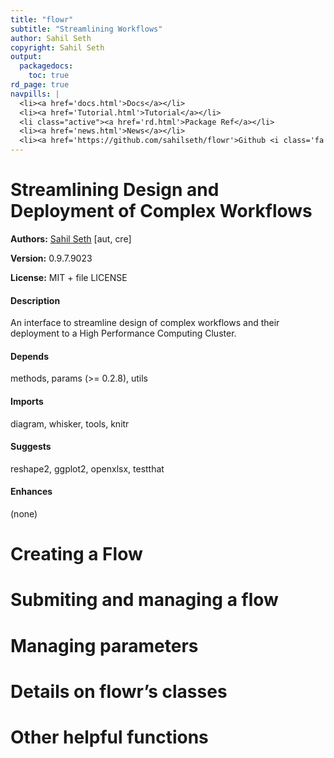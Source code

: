 ```yaml
---
title: "flowr"
subtitle: "Streamlining Workflows"
author: Sahil Seth
copyright: Sahil Seth
output:
  packagedocs:
    toc: true
rd_page: true
navpills: |
  <li><a href='docs.html'>Docs</a></li>
  <li><a href='Tutorial.html'>Tutorial</a></li>
  <li class="active"><a href='rd.html'>Package Ref</a></li>
  <li><a href='news.html'>News</a></li>
  <li><a href='https://github.com/sahilseth/flowr'>Github <i class='fa fa-github'></i></a></li>
---
```


<h1>Streamlining Design and Deployment of Complex Workflows</h1>

<p><strong>Authors:</strong> <a href="mailto:me@sahilseth.com">Sahil Seth</a> [aut, cre]</p>
<p><strong>Version:</strong> 0.9.7.9023</p>
<p><strong>License:</strong> MIT + file LICENSE</p>

<h4>Description</h4>
<p>An interface to streamline design of complex workflows and their deployment to a High Performance Computing Cluster.</p>

<h4>Depends</h4>
<p>
methods,
params  (>= 0.2.8),
utils</p>

<h4>Imports</h4>
<p>
diagram,
whisker,
tools,
knitr</p>

<h4>Suggests</h4>
<p>
reshape2,
ggplot2,
openxlsx,
testthat</p>

<h4>Enhances</h4>
<p>(none)</p>

# Creating a Flow

# Submiting and managing a flow

# Managing parameters

# Details on flowr's classes

# Other helpful functions


